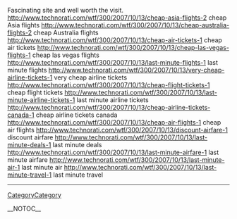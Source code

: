 Fascinating site and well worth the visit.  http://www.technorati.com/wtf/300/2007/10/13/cheap-asia-flights-2 cheap Asia flights
http://www.technorati.com/wtf/300/2007/10/13/cheap-australia-flights-2 cheap Australia flights
http://www.technorati.com/wtf/300/2007/10/13/cheap-air-tickets-1 cheap air tickets
http://www.technorati.com/wtf/300/2007/10/13/cheap-las-vegas-flights-1 cheap las vegas flights
http://www.technorati.com/wtf/300/2007/10/13/last-minute-flights-1 last minute flights
http://www.technorati.com/wtf/300/2007/10/13/very-cheap-airline-tickets-1 very cheap airline tickets
http://www.technorati.com/wtf/300/2007/10/13/cheap-flight-tickets-1 cheap flight tickets
http://www.technorati.com/wtf/300/2007/10/13/last-minute-airline-tickets-1 last minute airline tickets
http://www.technorati.com/wtf/300/2007/10/13/cheap-airline-tickets-canada-1 cheap airline tickets canada
http://www.technorati.com/wtf/300/2007/10/13/cheap-air-flights-1 cheap air flights
http://www.technorati.com/wtf/300/2007/10/13/discount-airfare-1 discount airfare
http://www.technorati.com/wtf/300/2007/10/13/last-minute-deals-1 last minute deals
http://www.technorati.com/wtf/300/2007/10/13/last-minute-airfare-1 last minute airfare
http://www.technorati.com/wtf/300/2007/10/13/last-minute-air-1 last minute air
http://www.technorati.com/wtf/300/2007/10/13/last-minute-travel-1 last minute travel
----
[[CategoryCategory]]

__NOTOC__